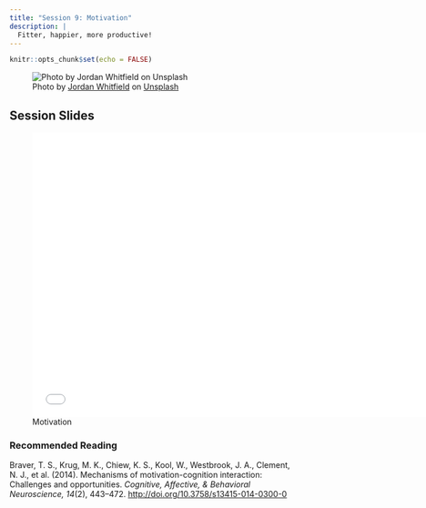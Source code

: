 ```yaml
---
title: "Session 9: Motivation"
description: |
  Fitter, happier, more productive!
---
```


```r
knitr::opts_chunk$set(echo = FALSE)
```

![<span>Photo by <a href="https://unsplash.com/@whitfieldjordan?utm_source=unsplash&amp;utm_medium=referral&amp;utm_content=creditCopyText">Jordan Whitfield</a> on <a href="https://unsplash.com/s/photos/motivation?utm_source=unsplash&amp;utm_medium=referral&amp;utm_content=creditCopyText">Unsplash</a></span>](photos/jordan-whitfield-sm3Ub_IJKQg-unsplash.jpg)

## Session Slides 

![Motivation](presentations/KPII_session9.pdf){width=700px height=500px}

### Recommended Reading

Braver, T. S., Krug, M. K., Chiew, K. S., Kool, W., Westbrook, J. A., Clement, N. J., et al. (2014). Mechanisms of motivation-cognition interaction: Challenges and opportunities. *Cognitive, Affective, & Behavioral Neuroscience, 14*(2), 443–472. [http://doi.org/10.3758/s13415-014-0300-0](https://github.com/matarui/kogpsy/raw/main/docs/literature/Braver_2014_CABN.pdf)

